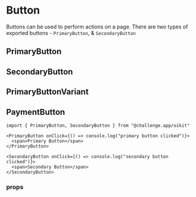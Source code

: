 
<Meta of={ButtonStories} />

# Button

Buttons can be used to perform actions on a page. There are two types of exported buttons - `PrimaryButton`, & `SecondaryButton`

## PrimaryButton

<Canvas of={ButtonStories.PrimaryButton} />

## SecondaryButton

<Canvas of={ButtonStories.SecondaryButton} />

## PrimaryButtonVariant

<Canvas of={ButtonStories.PrimaryButtonVariant} />

## PaymentButton

<Canvas of={ButtonStories.PaymentButton} />

```tsx
import { PrimaryButton, SecondaryButton } from "@challenge.app/uikit"

<PrimaryButton onClick={() => console.log("primary button clicked")}>
  <span>Primary Button</span>
</PrimaryButton>

<SecondaryButton onClick={() => console.log("secondary button clicked")}>
  <span>Secondary Button</span>
</SecondaryButton>
```

### props

<ArgTypes />
